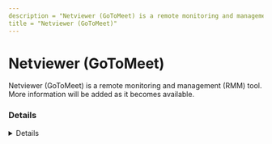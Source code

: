 ---
description = "Netviewer (GoToMeet) is a remote monitoring and management (RMM) tool. More information will be added as it becomes available."
title = "Netviewer (GoToMeet)"
---



# Netviewer (GoToMeet)

Netviewer (GoToMeet) is a remote monitoring and management (RMM) tool. More information will be added as it becomes available.

### Details
<Details author={""}
         category={""}
         created={""}
         website={""}
         lastModified={"2024-02-09"}
         privileges={""}
         free={ false }
         verification={ false }
/>

#### Installation Paths
<Card code={ ["nvClient.exe", "netviewer.exe"] }/>





### Forensic Artifacts








### Detections
- Detects potential processes activity of Netviewer (GoToMeet) RMM tool
  - [Sigma Rule](https://github.com/magicsword-io/LOLRMM/blob/main/detections/sigma/netviewer__gotomeet__processes_sigma.yml)

### References
- [Obsolute - found copy here: https://www.enviolet.com/en/service/online-consultant.html](Obsolute - found copy here: https://www.enviolet.com/en/service/online-consultant.html)

